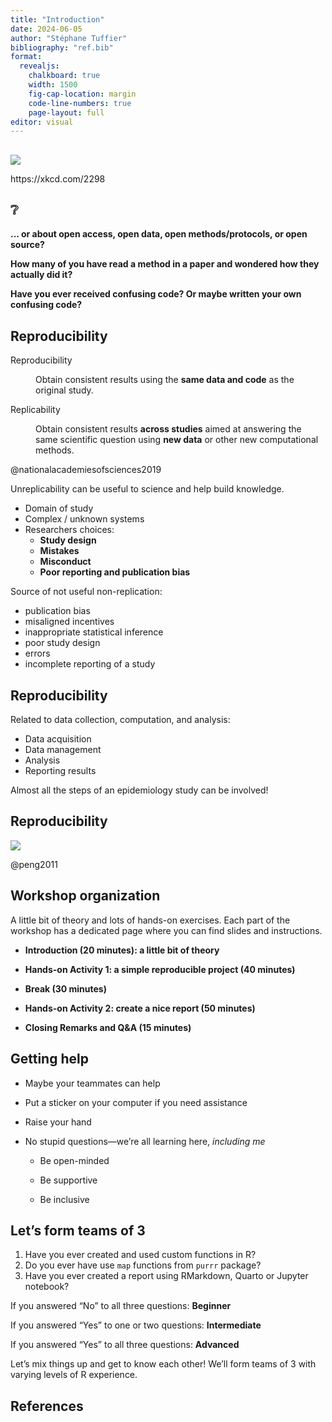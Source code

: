 ```yaml
---
title: "Introduction"
date: 2024-06-05
author: "Stéphane Tuffier"
bibliography: "ref.bib"
format: 
  revealjs:
    chalkboard: true
    width: 1500
    fig-cap-location: margin
    code-line-numbers: true
    page-layout: full
editor: visual
---
```


##  {.center background-color="#0b6fa1"}

![](https://imgs.xkcd.com/comics/coronavirus_genome.png){fig-align="center"}

::: footer
https://xkcd.com/2298
:::

## ❔ {.center}

**... or about open access, open data, open methods/protocols, or open
source?**

**How many of you have read a method in a paper and wondered how they
actually did it?**

**Have you ever received confusing code? Or maybe written your own
confusing code?**

## Reproducibility

Reproducibility

:   Obtain consistent results using the **same data and code** as the
    original study.

Replicability

:   Obtain consistent results **across studies** aimed at answering the
    same scientific question using **new data** or other new
    computational methods.

::: footer
@nationalacademiesofsciences2019
:::

::: notes
Unreplicability can be useful to science and help build knowledge.

-   Domain of study
-   Complex / unknown systems
-   Researchers choices:
    -   **Study design**
    -   **Mistakes**
    -   **Misconduct**
    -   **Poor reporting and publication bias**

Source of not useful non-replication:

-   publication bias
-   misaligned incentives
-   inappropriate statistical inference
-   poor study design
-   errors
-   incomplete reporting of a study
:::

## Reproducibility

Related to data collection, computation, and analysis:

-   Data acquisition
-   Data management
-   Analysis
-   Reporting results

::: callout-important
Almost all the steps of an epidemiology study can be involved!
:::

## Reproducibility

![](/img/spectrum.jpeg){fig-alt="reproducibility spectrum"
fig-align="center"}

::: footer
@peng2011
:::

## Workshop organization

A little bit of theory and lots of hands-on exercises. Each part of the
workshop has a dedicated page where you can find slides and
instructions.

-   **Introduction (20 minutes): a little bit of theory**

-   **Hands-on Activity 1: a simple reproducible project (40 minutes)**

-   **Break (30 minutes)**

-   **Hands-on Activity 2: create a nice report (50 minutes)**

-   **Closing Remarks and Q&A (15 minutes)**

## Getting help

-   Maybe your teammates can help

-   Put a sticker on your computer if you need assistance

-   Raise your hand

-   No stupid questions—we're all learning here, *including me*

    -   Be open-minded

    -   Be supportive

    -   Be inclusive

## Let's form teams of 3

1.  Have you ever created and used custom functions in R?
2.  Do you ever have use `map` functions from `purrr` package?
3.  Have you ever created a report using RMarkdown, Quarto or Jupyter
    notebook?

If you answered "No" to all three questions: **Beginner**

If you answered "Yes" to one or two questions: **Intermediate**

If you answered "Yes" to all three questions: **Advanced**

::: notes
Let's mix things up and get to know each other! We'll form teams of 3
with varying levels of R experience.
:::

## References
